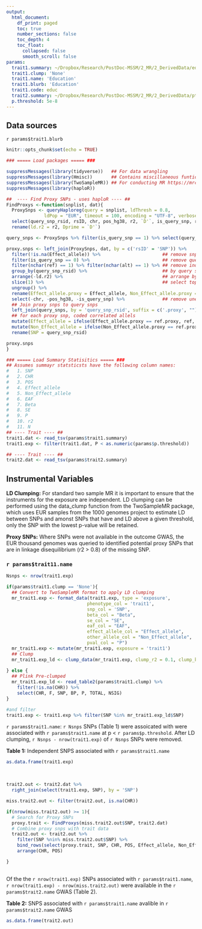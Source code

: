 ```yaml
---
output:
  html_document:
    df_print: paged
    toc: true
    number_sections: false
    toc_depth: 4
    toc_float:
      collapsed: false
      smooth_scroll: false
params:
  trait1.summary: ~/Dropbox/Research/PostDoc-MSSM/2_MR/2_DerivedData/educ_GWAS.Processed.gz
  trait1.clump: 'None'
  trait1.name: 'Education'
  trait1.blurb: 'Education'
  trait1.code: educ
  trait2.summary: ~/Dropbox/Research/PostDoc-MSSM/2_MR/2_DerivedData/ptau_GWAS.Processed.gz
  p.threshold: 5e-8
---
```

## Data sources
`r params$trait1.blurb`

```r
knitr::opts_chunk$set(echo = TRUE)

### ===== Load packages ===== ###

suppressMessages(library(tidyverse))   ## For data wrangling
suppressMessages(library(Hmisc))       ## Contains miscillaneous funtions
suppressMessages(library(TwoSampleMR)) ## For conducting MR https://mrcieu.github.io/TwoSampleMR/
suppressMessages(library(haploR))

##  ---- Find Proxy SNPs - uses haploR ---- ##
FindProxys <-function(snplist, dat){
  ProxySnps <- queryHaploreg(query = snplist, ldThresh = 0.8,
              ldPop = "EUR", timeout = 100, encoding = "UTF-8", verbose = TRUE) %>% 
  select(query_snp_rsid, rsID, chr, pos_hg38, r2, `D'`, is_query_snp, ref, alt) %>% 
  rename(ld.r2 = r2, Dprime = `D'`)

query_snps <- ProxySnps %>% filter(is_query_snp == 1) %>% select(query_snp_rsid, ref, alt)

proxy.snps <- left_join(ProxySnps, dat, by = c('rsID' = 'SNP')) %>% 
  filter(!is.na(Effect_allele)) %>%                       ## remove snps with missing information
  filter(is_query_snp == 0) %>%                           ## remove query snps
  filter(nchar(ref) == 1) %>% filter(nchar(alt) == 1) %>% ## remove indels
  group_by(query_snp_rsid) %>%                            ## by query snp
  arrange(-ld.r2) %>%                                     ## arrange by ld
  slice(1) %>%                                            ## select top proxy snp
  ungroup() %>% 
  rename(Effect_allele.proxy = Effect_allele, Non_Effect_allele.proxy = Non_Effect_allele) %>% ## rename alleles
  select(-chr, -pos_hg38, -is_query_snp) %>%              ## remove uneeded columns
  ## Join proxy snps to query snps
  left_join(query_snps, by = 'query_snp_rsid', suffix = c('.proxy', "")) %>% 
  ## for each proxy snp, coded correlated allels
  mutate(Effect_allele = ifelse(Effect_allele.proxy == ref.proxy, ref, alt)) %>%
  mutate(Non_Effect_allele = ifelse(Non_Effect_allele.proxy == ref.proxy, ref, alt)) %>% 
  rename(SNP = query_snp_rsid) 

proxy.snps
}


```

```r
### ===== Load Summary Statisitics ===== ###
## Assumes summayr statsticsts have the following column names:  
#   1. SNP           
#   2. CHR    
#   3. POS 
#   4. Effect_allele 
#   5. Non_Effect_allele   
#   6. EAF    
#   7. Beta     
#   8. SE     
#   9. P       
#   10. r2     
#   11. N
## ---- Trait ---- ##
trait1.dat <- read_tsv(params$trait1.summary) 
trait1.exp <- filter(trait1.dat, P < as.numeric(params$p.threshold))

## ---- Trait ---- ##
trait2.dat <- read_tsv(params$trait2.summary)

```

## Instrumental Variables
**LD Clumping:** For standard two sample MR it is important to ensure that the instruments for the exposure are independent. LD clumping can be performed using the data_clump function from the TwoSampleMR package, which uses EUR samples from the 1000 genomes project to estimate LD between SNPs and amonst SNPs that have and LD above a given threshold, only the SNP with the lowest p-value will be retained.
<br>

**Proxy SNPs:** Where SNPs were not available in the outcome GWAS, the EUR thousand genomes was queried to identified potential proxy SNPs that are in linkage disequilibrium (r2 > 0.8) of the missing SNP.

### `r params$trait11.name`
```r
Nsnps <- nrow(trait1.exp)

if(params$trait1.clump == 'None'){
  ## Convert to TwoSampleMR format to apply LD clumping
  mr_trait1.exp <- format_data(trait1.exp, type = 'exposure',
                              phenotype_col = 'trait1',
                              snp_col = 'SNP',
                              beta_col = "Beta",
                              se_col = "SE",
                              eaf_col = "EAF",
                              effect_allele_col = "Effect_allele",
                              other_allele_col = "Non_Effect_allele",
                              pval_col = "P")
  mr_trait1.exp <- mutate(mr_trait1.exp, exposure = 'trait1')
  ## Clump 
  mr_trait1.exp_ld <- clump_data(mr_trait1.exp, clump_r2 = 0.1, clump_kb = 1000)
  
} else {
  ## Plink Pre-clumped
  mr_trait1.exp_ld <- read_table2(params$trait1.clump) %>% 
    filter(!is.na(CHR)) %>% 
    select(CHR, F, SNP, BP, P, TOTAL, NSIG)
}

#and filter
trait1.exp <- trait1.exp %>% filter(SNP %in% mr_trait1.exp_ld$SNP)
```

`r params$trait1.name`: `r Nsnps` SNPs (Table 1) were assoicated with were associated with `r params$trait1.name` at p < `r params$p.threshold`. After LD clumping, `r Nsnps - nrow(trait1.exp)` of `r Nsnps` SNPs were removed.
<br>
  
**Table 1:** Independent SNPS associated with `r params$trait1.name`
```r
as.data.frame(trait1.exp)
```
<br>


```r
trait2.out <- trait2.dat %>%
  right_join(select(trait1.exp, SNP), by = 'SNP')

miss.trait2.out <- filter(trait2.out, is.na(CHR))

if(nrow(miss.trait2.out) >= 1){
  # Search for Proxy SNPs
  proxy.trait <- FindProxys(miss.trait2.out$SNP, trait2.dat)
  # Combine proxy snps with trait data
  trait2.out <- trait2.out %>%
    filter(SNP %nin% miss.trait2.out$SNP) %>%
    bind_rows(select(proxy.trait, SNP, CHR, POS, Effect_allele, Non_Effect_allele, EAF, Beta, SE, P, r2, N)) %>%
    arrange(CHR, POS)

}
  

```

Of the the `r nrow(trait1.exp)` SNPs associated with `r params$trait1.name`, `r nrow(trait1.exp) - nrow(miss.trait2.out)` were available in the `r params$trait2.name` GWAS (Table 2).


**Table 2:** SNPS associated with `r params$trait1.name` avalible in `r params$trait2.name` GWAS
```r
as.data.frame(trait2.out)
```
<br>  











